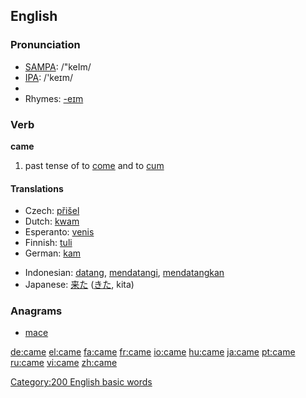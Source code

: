 ==English==

{{rank|those|own|old|106|came|men|come|without}}


=== Pronunciation ===
*[[w:SAMPA|SAMPA]]: /"keIm/
*[[w:IPA|IPA]]: /'keɪm/
*{{audio|en-us-came.ogg|Audio (US)}}
*Rhymes: [[Rhymes:English:-eɪm|-eɪm]]

=== Verb ===
'''came'''

# past tense of to [[come]] and to [[cum]]

==== Translations ====
{{top}}
*Czech: [[přišel]]
*Dutch: [[kwam]]
*Esperanto: [[venis]]
*Finnish: [[tuli]]
*German: [[kam]]
{{mid}}
*Indonesian: [[datang]], [[datang|mendatangi]], [[datang|mendatangkan]]
*Japanese: [[来た]] ([[きた]], kita)
{{bottom}}

===Anagrams===
*[[mace]]

[[Category:200 English basic words]]

[[de:came]]
[[el:came]]
[[fa:came]]
[[fr:came]]
[[io:came]]
[[hu:came]]
[[ja:came]]
[[pt:came]]
[[ru:came]]
[[vi:came]]
[[zh:came]]